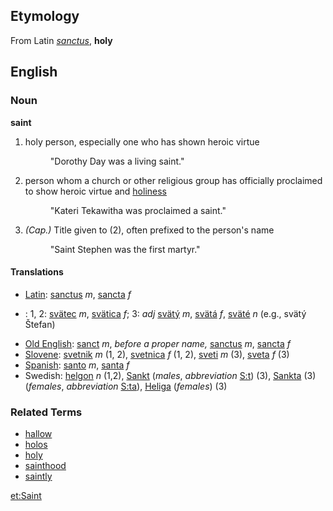 ==Etymology==
From Latin ''[[sanctus]]'', '''holy'''

==English==
===Noun===
'''saint'''

# holy person, especially one who has shown heroic virtue
#: "Dorothy Day was a living saint."
# person whom a church or other religious group has officially proclaimed to show heroic virtue and [[holiness]] 
#: "Kateri Tekawitha was proclaimed a saint."
# ''(Cap.)'' Title given to (2), often prefixed to the person's name
#: "Saint Stephen was the first martyr."

====Translations====
*[[Latin]]: [[sanctus]] ''m'', [[sancta]] ''f''
*{{sk}}: 1, 2: [[svätec]] ''m'', [[svätica]] ''f''; 3: ''adj'' [[svätý]] ''m'', [[svätá]] ''f'', [[sväté]] ''n'' (e.g., svätý Štefan)
*[[Old English]]: [[sanct]] ''m'', ''before a proper name,'' [[sanctus]] ''m'', [[sancta]] ''f''
*[[Slovene]]: [[svetnik]] ''m'' (1, 2), [[svetnica]] ''f'' (1, 2), [[sveti]] ''m'' (3), [[sveta]] ''f'' (3)
*[[Spanish]]: [[santo]] ''m'', [[santa]] ''f''
*Swedish: [[helgon]] ''n'' (1,2), [[Sankt]] (''males'', ''abbreviation'' [[S:t]]) (3), [[Sankta]] (3) (''females'', ''abbreviation'' [[S:ta]]), [[Heliga]] (''females'') (3)

===Related Terms===
*[[hallow]]
*[[holos]]
*[[holy]]
*[[sainthood]]
*[[saintly]]

[[et:Saint]]